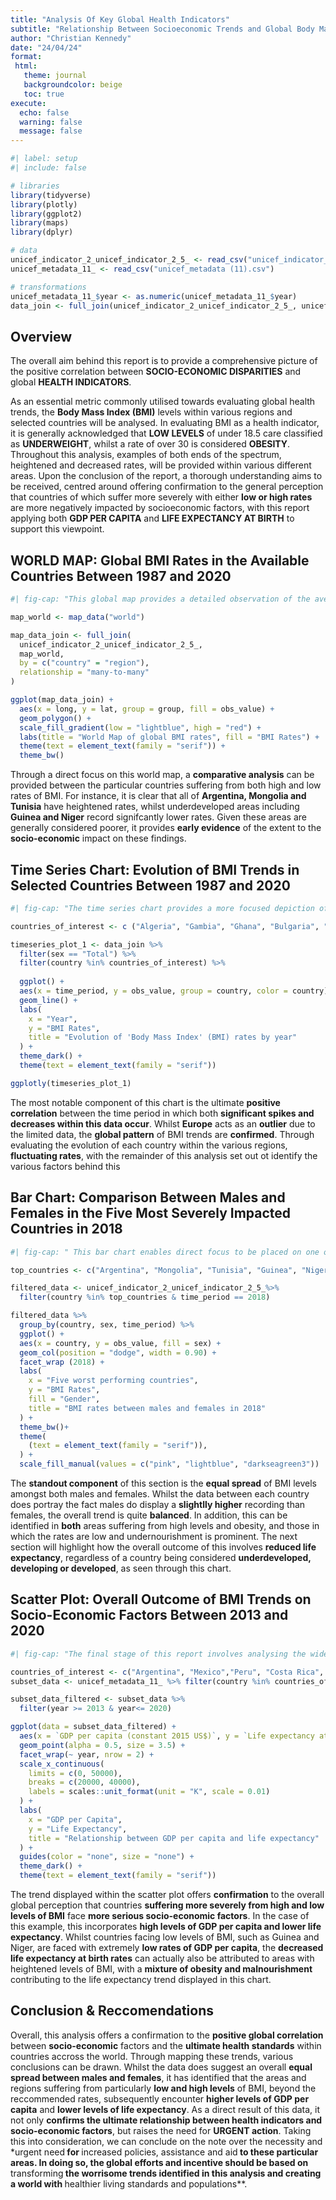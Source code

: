 ```yaml
---
title: "Analysis Of Key Global Health Indicators"
subtitle: "Relationship Between Socioeconomic Trends and Global Body Mass Index Rates"
author: "Christian Kennedy"
date: "24/04/24"
format: 
 html:
   theme: journal
   backgroundcolor: beige
   toc: true
execute: 
  echo: false
  warning: false
  message: false
---
```

```r
#| label: setup
#| include: false

# libraries
library(tidyverse)
library(plotly)
library(ggplot2)
library(maps)
library(dplyr)

# data
unicef_indicator_2_unicef_indicator_2_5_ <- read_csv("unicef_indicator_2 - unicef_indicator_2 (5).csv")
unicef_metadata_11_ <- read_csv("unicef_metadata (11).csv")

# transformations
unicef_metadata_11_$year <- as.numeric(unicef_metadata_11_$year)
data_join <- full_join(unicef_indicator_2_unicef_indicator_2_5_, unicef_metadata_11_, by = c("country" = "country", "time_period" = "year"))
```

## Overview

The overall aim behind this report is to provide a comprehensive picture of the positive correlation between **SOCIO-ECONOMIC DISPARITIES** and global **HEALTH INDICATORS**. 

As an essential metric commonly utilised towards evaluating global health trends, the **Body Mass Index (BMI)** levels within various regions and selected countries will be analysed. In evaluating BMI as a health indicator, it is generally acknowledged that **LOW LEVELS** of under 18.5 care classified as **UNDERWEIGHT**, whilst a rate of over 30 is considered **OBESITY**. Throughout this analysis, examples of both ends of the spectrum, heightened and decreased rates, will be provided within various different areas. Upon the conclusion of the report, a thorough understanding aims to be received, centred around offering confirmation to the general perception that countries of which suffer more severely with either **low or high rates** are more negatively impacted by socioeconomic factors, with this report applying both  **GDP PER CAPITA** and **LIFE EXPECTANCY AT BIRTH** to support this viewpoint.



## WORLD MAP: Global BMI Rates in the Available Countries Between 1987 and 2020

```r
#| fig-cap: "This global map provides a detailed observation of the average BMI rates in the available countries between 1987 and 2020. Through providing this early introduction, we can identify the countries where the rates are massively higher than reccomended and considered as obesity, and likewise the areas with worryingly low trends where undernourihsment and poverty are rampant, resulting in signifcantlly underweight populations. Both scales of the spectrum indicate extremely concerning trends."

map_world <- map_data("world")

map_data_join <- full_join(
  unicef_indicator_2_unicef_indicator_2_5_, 
  map_world, 
  by = c("country" = "region"), 
  relationship = "many-to-many"
)

ggplot(map_data_join) +
  aes(x = long, y = lat, group = group, fill = obs_value) +
  geom_polygon() +
  scale_fill_gradient(low = "lightblue", high = "red") +
  labs(title = "World Map of global BMI rates", fill = "BMI Rates") +
  theme(text = element_text(family = "serif")) +
  theme_bw()
```
 Through a direct focus on this world map, a **comparative analysis** can be provided between the particular countries suffering from both high and low rates of BMI. For instance, it is clear that all of **Argentina, Mongolia and Tunisia** have heightened rates, whilst underdeveloped areas including **Guinea and Niger** record signifcantly lower rates. Given these areas are generally considered poorer, it provides **early evidence** of the extent to the **socio-economic** impact on these findings.



## Time Series Chart: Evolution of BMI Trends in Selected Countries Between 1987 and 2020

```r
#| fig-cap: "The time series chart provides a more focused depiction of the overall evolution of global BMI rates between 1987 and 2020. As a means of conducting a regional evaluation, attention is placed on the selection of three countries from each continent, with the overall aim of portraying the fluctuating nature of BMI findings as a global issue ."

countries_of_interest <- c ("Algeria", "Gambia", "Ghana", "Bulgaria", "Georgia", "Germany", "Turkey", "Argentina", "Brazil", "Ecuador", "Bangladesh", "China", "Indonesia","Sri Lanka", "Australia", "Tonga")

timeseries_plot_1 <- data_join %>%
  filter(sex == "Total") %>%
  filter(country %in% countries_of_interest) %>%
  
  ggplot() +
  aes(x = time_period, y = obs_value, group = country, color = country) +
  geom_line() +
  labs(
    x = "Year",
    y = "BMI Rates",
    title = "Evolution of 'Body Mass Index' (BMI) rates by year"
  ) +
  theme_dark() +
  theme(text = element_text(family = "serif"))  

ggplotly(timeseries_plot_1)
```
The most notable component of this chart is the ultimate **positive correlation** between the time period in which both **significant spikes and decreases within this data occur**. Whilst **Europe** acts as an **outlier** due to the limited data, the **global pattern** of BMI trends are **confirmed**. Through evaluating the evolution of each country within the various regions, **fluctuating rates**, with the remainder of this analysis set out ot identify the various factors behind this


## Bar Chart: Comparison Between Males and Females in the Five Most Severely Impacted Countries in 2018

```r
#| fig-cap: " This bar chart enables direct focus to be placed on one of the most prominent years for heigtened BMI rates, 2018.Through identifying the five worst performing countries, a cross gender analysis is conducted between males and females and their overall contribution to the total rates in 2018."

top_countries <- c("Argentina", "Mongolia", "Tunisia", "Guinea", "Niger")

filtered_data <- unicef_indicator_2_unicef_indicator_2_5_%>%
  filter(country %in% top_countries & time_period == 2018)

filtered_data %>%
  group_by(country, sex, time_period) %>% 
  ggplot() +
  aes(x = country, y = obs_value, fill = sex) +
  geom_col(position = "dodge", width = 0.90) +
  facet_wrap (2018) +
  labs(
    x = "Five worst performing countries",
    y = "BMI Rates",
    fill = "Gender",
    title = "BMI rates between males and females in 2018"
  ) +
  theme_bw()+
  theme(
    (text = element_text(family = "serif")),
  ) +
  scale_fill_manual(values = c("pink", "lightblue", "darkseagreen3"))
```
The **standout component** of this section is the **equal spread** of BMI levels amongst both males and females. Whilst the data between each country does portray the fact males do display a **slightlly higher** recording than females, the overall trend is quite **balanced**. In addition, this can be identified in **both** areas suffering from high levels and obesity, and those in which the rates are low and undernourishment is prominent. The next section will highlight how the overall outcome of this involves **reduced life expectancy**, regardless of a country being considered **underdeveloped, developing or developed**, as seen through this chart.




## Scatter Plot: Overall Outcome of BMI Trends on Socio-Economic Factors Between 2013 and 2020

```r
#| fig-cap: "The final stage of this report involves analysing the wider impact of the levels of BMI on socioe-conomic factors such as GDP per capita and overall life expectancy. Through concluding on this component, we finalise with a comprehensive depection that confirms the overall title of the positive correlation between socieo-economic factors and global health indicators."

countries_of_interest <- c("Argentina", "Mexico","Peru", "Costa Rica", "El Salvador", "Afghanistan", "Bangladesh", "Iraq", "Cambodia", "Cameroon", "Burundi", "Chad", "Tunisia", "Guinea", "Mongolia", "Niger", "Benin", "Georgia", "Albania")
subset_data <- unicef_metadata_11_ %>% filter(country %in% countries_of_interest)

subset_data_filtered <- subset_data %>%
  filter(year >= 2013 & year<= 2020)

ggplot(data = subset_data_filtered) +
  aes(x = `GDP per capita (constant 2015 US$)`, y = `Life expectancy at birth, total (years)`, color = country) +
  geom_point(alpha = 0.5, size = 3.5) +
  facet_wrap(~ year, nrow = 2) +
  scale_x_continuous(
    limits = c(0, 50000),
    breaks = c(20000, 40000),
    labels = scales::unit_format(unit = "K", scale = 0.01)
  ) +
  labs(
    x = "GDP per Capita",
    y = "Life Expectancy",
    title = "Relationship between GDP per capita and life expectancy"
  ) +
  guides(color = "none", size = "none") +
  theme_dark() +
  theme(text = element_text(family = "serif")) 
```
The trend displayed within the scatter plot offers **confirmation** to the overall global perception that countries **suffering more severely from high and low levels of BMI** face **more serious socio-economic factors**. In the case of this example, this incorporates **high levels of GDP per capita and lower life expectancy**. Whilst countries facing low levels of BMI, such as Guinea and Niger, are faced with extremely **low rates of GDP per capita**, the **decreased life expectancy at birth rates**  can actually also be attributed to areas with heightened levels of BMI, with a **mixture of obesity and malnourishment** contributing to the life expectancy trend displayed in this chart. 


## Conclusion & Reccomendations

Overall, this analysis offers a confirmation to the **positive global correlation** between **socio-economic** factors and the **ultimate health standards** within countries accross the world. Through mapping these trends, various conclusions can be drawn. Whilst the data does suggest an overall **equal spread between males and females**, it has identified that the areas and regions suffering from particularly **low and high levels** of BMI, beyond the reccommended rates, subsequently encounter **higher levels of GDP per capita** and **lower levels of life expectancy**. As a direct result of this data, it not only **confirms the ultimate relationship between health indicators and socio-economic factors**, but raises the need for **URGENT action**. Taking this into consideration, we can conclude on the note over the necessity and *urgent need** for **increased policies, assistance and aid** to these particular areas. In doing so, the global efforts and incentive should be based on  **transforming** the worrisome trends identified in this analysis and creating a world with **healthier living standards and populations**.



